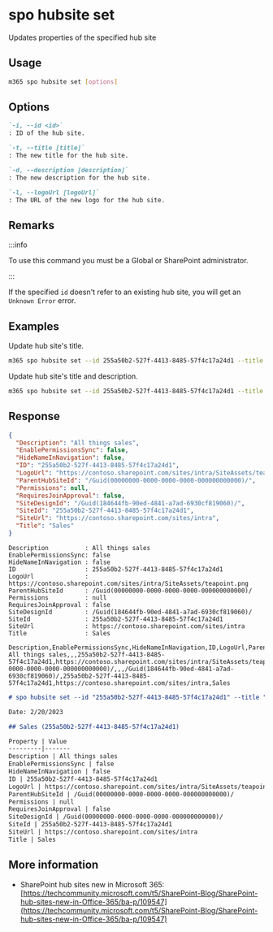 
# spo hubsite set

Updates properties of the specified hub site

## Usage

```sh
m365 spo hubsite set [options]
```

## Options

```md definition-list
`-i, --id <id>`
: ID of the hub site.

`-t, --title [title]`
: The new title for the hub site.

`-d, --description [description]`
: The new description for the hub site.

`-l, --logoUrl [logoUrl]`
: The URL of the new logo for the hub site.
```

<Global />

## Remarks

:::info

To use this command you must be a Global or SharePoint administrator.

:::

If the specified `id` doesn't refer to an existing hub site, you will get an `Unknown Error` error.

## Examples

Update hub site's title.

```sh
m365 spo hubsite set --id 255a50b2-527f-4413-8485-57f4c17a24d1 --title Sales
```

Update hub site's title and description.

```sh
m365 spo hubsite set --id 255a50b2-527f-4413-8485-57f4c17a24d1 --title Sales --description "All things sales"
```

## Response

<Tabs>
  <TabItem value="JSON">

  ```json
  {
    "Description": "All things sales",
    "EnablePermissionsSync": false,
    "HideNameInNavigation": false,
    "ID": "255a50b2-527f-4413-8485-57f4c17a24d1",
    "LogoUrl": "https://contoso.sharepoint.com/sites/intra/SiteAssets/teapoint.png",
    "ParentHubSiteId": "/Guid(00000000-0000-0000-0000-000000000000)/",
    "Permissions": null,
    "RequiresJoinApproval": false,
    "SiteDesignId": "/Guid(184644fb-90ed-4841-a7ad-6930cf819060)/",
    "SiteId": "255a50b2-527f-4413-8485-57f4c17a24d1",
    "SiteUrl": "https://contoso.sharepoint.com/sites/intra",
    "Title": "Sales"
  }
  ```

  </TabItem>
  <TabItem value="Text">

  ```text
  Description          : All things sales
  EnablePermissionsSync: false
  HideNameInNavigation : false
  ID                   : 255a50b2-527f-4413-8485-57f4c17a24d1
  LogoUrl              : https://contoso.sharepoint.com/sites/intra/SiteAssets/teapoint.png
  ParentHubSiteId      : /Guid(00000000-0000-0000-0000-000000000000)/
  Permissions          : null
  RequiresJoinApproval : false
  SiteDesignId         : /Guid(184644fb-90ed-4841-a7ad-6930cf819060)/
  SiteId               : 255a50b2-527f-4413-8485-57f4c17a24d1
  SiteUrl              : https://contoso.sharepoint.com/sites/intra
  Title                : Sales
  ```

  </TabItem>
  <TabItem value="CSV">

  ```csv
  Description,EnablePermissionsSync,HideNameInNavigation,ID,LogoUrl,ParentHubSiteId,Permissions,RequiresJoinApproval,SiteDesignId,SiteId,SiteUrl,Title
  All things sales,,,255a50b2-527f-4413-8485-57f4c17a24d1,https://contoso.sharepoint.com/sites/intra/SiteAssets/teapoint.png,/Guid(00000000-0000-0000-0000-000000000000)/,,,/Guid(184644fb-90ed-4841-a7ad-6930cf819060)/,255a50b2-527f-4413-8485-57f4c17a24d1,https://contoso.sharepoint.com/sites/intra,Sales
  ```

  </TabItem>
  <TabItem value="Markdown">

  ```md
  # spo hubsite set --id "255a50b2-527f-4413-8485-57f4c17a24d1" --title "Sales" --description "All things sales"

  Date: 2/20/2023

  ## Sales (255a50b2-527f-4413-8485-57f4c17a24d1)

  Property | Value
  ---------|-------
  Description | All things sales
  EnablePermissionsSync | false
  HideNameInNavigation | false
  ID | 255a50b2-527f-4413-8485-57f4c17a24d1
  LogoUrl | https://contoso.sharepoint.com/sites/intra/SiteAssets/teapoint.png
  ParentHubSiteId | /Guid(00000000-0000-0000-0000-000000000000)/
  Permissions | null
  RequiresJoinApproval | false
  SiteDesignId | /Guid(00000000-0000-0000-0000-000000000000)/
  SiteId | 255a50b2-527f-4413-8485-57f4c17a24d1
  SiteUrl | https://contoso.sharepoint.com/sites/intra
  Title | Sales
  ```

  </TabItem>
</Tabs>

## More information

- SharePoint hub sites new in Microsoft 365: [https://techcommunity.microsoft.com/t5/SharePoint-Blog/SharePoint-hub-sites-new-in-Office-365/ba-p/109547](https://techcommunity.microsoft.com/t5/SharePoint-Blog/SharePoint-hub-sites-new-in-Office-365/ba-p/109547)
